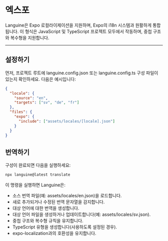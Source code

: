 # 엑스포

Languine은 Expo 로컬라이제이션을 지원하며, Expo의 i18n 시스템과 원활하게 통합됩니다. 이 형식은 JavaScript 및 TypeScript 프로젝트 모두에서 작동하며, 중첩 구조와 복수형을 지원합니다.

---

## 설정하기

먼저, 프로젝트 루트에 languine.config.json 또는 languine.config.ts 구성 파일이 있는지 확인하세요. 다음은 예시입니다:

```json
{
  "locale": {
    "source": "en",
    "targets": ["sv", "de", "fr"]
  },
  "files": {
    "expo": {
      "include": ["assets/locales/[locale].json"]
    }
  }
}
```

## 번역하기

구성이 완료되면 다음을 실행하세요:

```bash
npx languine@latest translate
```

이 명령을 실행하면 Languine은:

- 소스 번역 파일(예: assets/locales/en.json)을 로드합니다.
- 새로 추가되거나 수정된 번역 문자열을 감지합니다.
- 대상 언어에 대한 번역을 생성합니다.
- 대상 언어 파일을 생성하거나 업데이트합니다(예: assets/locales/sv.json).
- 중첩 구조와 복수형 규칙을 유지합니다.
- TypeScript 유형을 생성합니다(사용하도록 설정된 경우).
- expo-localization과의 호환성을 유지합니다.
